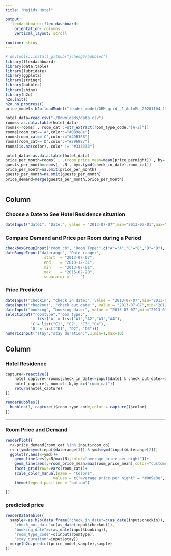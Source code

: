 ```yaml
---
title: "Majids Hotel"

output: 
  flexdashboard::flex_dashboard:
    orientation: columns
    vertical_layout: scroll
    
runtime: shiny
---
```


```r
# devtools::install_github("jcheng5/bubbles")
library(flexdashboard)
library(data.table)
library(lubridate)
library(ggplot2)
library(stringr)
library(bubbles)
library(shiny)
library(h2o)
h2o.init()
h2o.no_progress()
price_model<-h2o.loadModel("leader_model/GBM_grid__1_AutoML_20201104_231238_model_1")

hotel_data=read.csv("~/Downloads/data.csv")
rooms<-as.data.table(hotel_data)
rooms<-rooms[ , room_cat :=str_extract(room_type_code,"[A-Z]")]
rooms[room_cat=='A',color:="#009e8e"]
rooms[room_cat=='C',color:="#4DB3E6"]
rooms[room_cat=='D',color:="#296987"]
rooms[is.na(color), color := "#333333"]

hotel_data<-as.data.table(hotel_data)
price_per_month=rooms[ , .(room_price_mean=mean(price_pernight)) , by=.(ymd(check_in_date),room_cat)]
guests_per_month=rooms[, .N , by=.(ymd(check_in_date),room_cat)]
price_per_month=na.omit(price_per_month)
guests_per_month=na.omit(guests_per_month)
price_demand=merge(guests_per_month,price_per_month)
  
```


Column {.sidebar}
-----------------------------------------------------------------------
### Choose a Date to See Hotel Residence situation

```r
dateInput("date1", "Date:", value = "2013-07-07",min="2013-07-01",max="2015-02-20")
```

### Compare Demand and Price per Room during a Period
```r
checkboxGroupInput("room_cb", "Room Type:",c("A"="A","C"="C","D"="D"), selected="A")
dateRangeInput("daterange", "Date range:",
                 start  = "2013-07-07",
                 end    = "2013-12-31",
                 min    = "2013-07-01",
                 max    = "2015-02-20",
                 separator = " - ")
```

### Price Predictor
```r
dateInput("checkin", "check in date:", value = "2013-07-07",min="2013-07-01",max="2015-02-20")
dateInput("checkout", "check out date:", value = "2013-07-07",min="2013-07-01",max="2015-02-20")
dateInput("booking", "booking date:", value = "2013-07-07",min="2013-07-01",max="2015-02-20")
selectInput("roomtype","room type:",
              list('A' = list("A1","A2","A3","A4"),
           'C'= list("C1", "C2", "C3","C4"),
           'D' = list("D1", "D2", "D3")))
numericInput("stay","stay duration:",1,min=1,max=10)

```

Column {data-width=650}
-----------------------------------------------------------------------

### Hotel Residence

```r
capture<-reactive({
    hotel_capture<-rooms[check_in_date<=input$date1 & check_out_date>=input$date1]
    hotel_capture[, num:=1:.N,by =c("room_cat")]
    return(hotel_capture)  
})

renderBubbles({
  bubbles(1, capture()$room_type_code,color = capture()$color)
})
```



-----------------------------------------------------------------------

### Room Price and Demand

```r

renderPlot({
  r<-price_demand[room_cat %in% input$room_cb]
  r<-r[ymd>=ymd(input$daterange[1]) & ymd<=ymd(input$daterange[2])]
  ggplot(r,aes(x=ymd))+
    geom_line(aes(y=N/max(N),color="average price per night"))+
    geom_line(aes(y=room_price_mean/max(room_price_mean),color="customers rate"))+
    facet_grid(rows=vars(room_cat))+
    scale_color_manual(name = "Colors", 
                     values = c("average price per night" = "#009e8e", "customers rate" = "#4DB3E6"))+
    theme(legend.position = "bottom")

})
```


### predicted price

```r
renderDataTable({
  sample<-as.h2o(data.frame("check_in_date"=c(as_date(input$checkin)),
    "check_out_date"=c(as_date(input$checkout)),
    "booking_date"=c(as_date(input$booking)),
    "room_type_code"=c(input$roomtype),
    "stay_duration"=input$stay))
  merge(h2o.predict(price_model,sample),sample)
})

```


